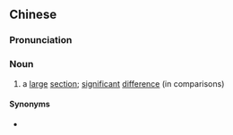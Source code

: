 ==Chinese==
{{zh-forms}}

===Pronunciation===
{{zh-pron
|m=一dàjié,er=y
|c=jat1 daai6 zit6
|cat=n
}}

===Noun===
{{zh-noun}}

# a [[large]] [[section]]; [[significant]] [[difference]] (in comparisons)
#: {{zh-x|落後 一大截|to be behind '''by a large margin'''}}
#: {{zh-x|差{chà} 一大截|to be '''much''' worse}}
#: {{zh-x|高 出 一大截|to be '''a lot''' taller}}

====Synonyms====
* {{qualifier|Cantonese}} {{zh-l|一大橛}}